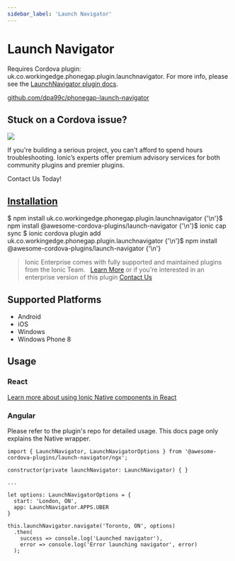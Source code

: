 ```yaml
---
sidebar_label: 'Launch Navigator'
---
```



# Launch Navigator

Requires Cordova plugin: uk.co.workingedge.phonegap.plugin.launchnavigator. For more info, please see the [LaunchNavigator plugin docs](https://github.com/dpa99c/phonegap-launch-navigator).

<p>
  <a href="https://github.com/dpa99c/phonegap-launch-navigator" target="_blank" rel="noopener" className="git-link">github.com/dpa99c/phonegap-launch-navigator</a>
</p>

<h2>Stuck on a Cordova issue?</h2>
<DocsCard
  className="cordova-ee-card"
  header="Don't waste precious time on plugin issues."
  href="https://ionicframework.com/sales?product_of_interest=Ionic%20Native"
>
  <div>
    <img src="/docs/icons/native-cordova-bot.png" className="cordova-ee-img" />
    <p>If you're building a serious project, you can't afford to spend hours troubleshooting. Ionic’s experts offer premium advisory services for both community plugins and premier plugins.</p>
    <DocsButton className="native-ee-detail">Contact Us Today!</DocsButton>
  </div>
</DocsCard>

<h2 id="installation">
  <a href="#installation">Installation</a>
</h2>
<Tabs
  groupId="runtime"
  defaultValue="Capacitor"
  values={[
    { value: 'Capacitor', label: 'Capacitor' },
    { value: 'Cordova', label: 'Cordova' },
    { value: 'Enterprise', label: 'Enterprise' },
  ]}
>
  <TabItem value="Capacitor">
    <CodeBlock className="language-shell">
      $ npm install uk.co.workingedge.phonegap.plugin.launchnavigator {'\n'}$ npm install
      @awesome-cordova-plugins/launch-navigator {'\n'}$ ionic cap sync
    </CodeBlock>
  </TabItem>
  <TabItem value="Cordova">
    <CodeBlock className="language-shell">
      $ ionic cordova plugin add uk.co.workingedge.phonegap.plugin.launchnavigator {'\n'}$ npm install
      @awesome-cordova-plugins/launch-navigator {'\n'}
    </CodeBlock>
  </TabItem>
  <TabItem value="Enterprise">
    <blockquote>
      Ionic Enterprise comes with fully supported and maintained plugins from the Ionic Team. &nbsp;
      <a className="btn" href="https://ionic.io/docs/premier-plugins">Learn More</a> or if you're interested in an enterprise version of this plugin <a className="btn" href="https://ionicframework.com/sales?product_of_interest=Ionic%20Enterprise%20Engine">Contact Us</a>
    </blockquote>
  </TabItem>
</Tabs>

## Supported Platforms

- Android
- iOS
- Windows
- Windows Phone 8

## Usage

### React

[Learn more about using Ionic Native components in React](../native-community.md#react)

### Angular

Please refer to the plugin's repo for detailed usage. This docs page only explains the Native wrapper.

```tsx
import { LaunchNavigator, LaunchNavigatorOptions } from '@awesome-cordova-plugins/launch-navigator/ngx';

constructor(private launchNavigator: LaunchNavigator) { }

...

let options: LaunchNavigatorOptions = {
  start: 'London, ON',
  app: LaunchNavigator.APPS.UBER
}

this.launchNavigator.navigate('Toronto, ON', options)
  .then(
    success => console.log('Launched navigator'),
    error => console.log('Error launching navigator', error)
  );
```
